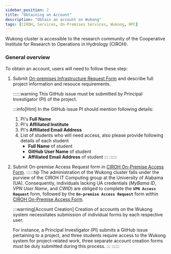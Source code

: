 ```yaml
---
sidebar_position: 2
title: "Obtaining an Account"
description: "Obtain an account on Wukong"
tags: [CIROH, Services, On-Premises Services, Wukong, HPC]
---
```


Wukong cluster is accessible to the research community of the Cooperative Institute for Research to Operations in Hydrology (CIROH). 

### General overview

To obtain an account, users will need to follow these step:

1. Submit [On-premises Infrastructure Request Form](https://github.com/CIROH-UA/NGIAB-CloudInfra/issues/new?assignees=&labels=on-prem&projects=&template=onprem-request.md&title=) and describe full project information and resouce requirements.

	::::::warning
	This GitHub issue must be submitted by Principal Investigator (PI) of the project. 

	:::info[Hint]
	In the GitHub issue PI should mention following details:
	1. PI's __Full Name__
	2. PI's __Affiliated Institute__
	3. PI's __Affiliated Email Address__
	4. List of students who will need access, also please provide following details of each student
		* __Full Name__ of student
		* __GitHub User Name__ of student
		* __Affiliated Email Address__ of student
	:::
	::::::
2. Submit On-premise Access Request form in [CIROH On-Premise Access Form](https://forms.office.com/r/hED4zGVACM).
	::::::tip
	The administration of the Wukong cluster falls under the purview of the CIROH IT Computing group at the University of Alabama (UA). Consequently, individuals lacking UA credentials (*MyBama ID*, *VPN User Name*, and *CWID*) are obliged to complete the __`VPN Access Request`__ form, followed by the __`On-premise Access Request`__ form within [CIROH On-Premise Access Form](https://forms.office.com/r/hED4zGVACM).

	:::warning[Account Creation]
	Creation of accounts on the Wukong system necessitates submission of individual forms by each respective user. 
	
	For instance, a Principal Investigator (PI) submits a GitHub issue pertaining to a project, and three students require access to the Wukong system for project-related work, three separate account creation forms must be duly submitted during this process.
	:::
	::::::
